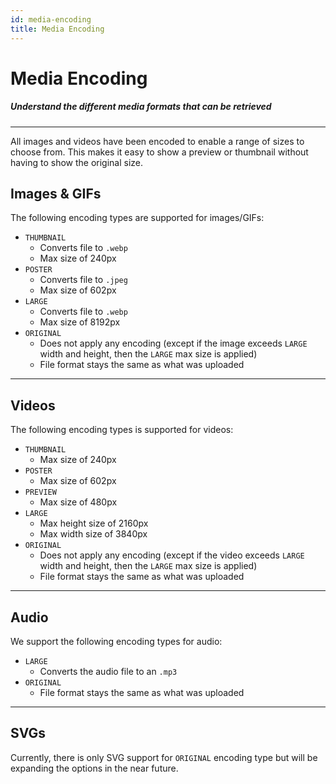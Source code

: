 ```yaml
---
id: media-encoding
title: Media Encoding
---
```


# Media Encoding

##### Understand the different media formats that can be retrieved

---
All images and videos have been encoded to enable a range of sizes to choose from.
This makes it easy to show a preview or thumbnail without having to show the original size.

## Images & GIFs

The following encoding types are supported for images/GIFs:
- `THUMBNAIL`
    - Converts file to `.webp`
    - Max size of 240px
- `POSTER`
    - Converts file to `.jpeg`
    - Max size of 602px
- `LARGE`
    - Converts file to `.webp`
    - Max size of 8192px
- `ORIGINAL`
    - Does not apply any encoding (except if the image exceeds `LARGE` width and height, then the `LARGE` max size is applied)
    - File format stays the same as what was uploaded
--- 

## **Videos**

The following encoding types is supported for videos:

- `THUMBNAIL`
    - Max size of 240px
- `POSTER`
    - Max size of 602px
- `PREVIEW`
    - Max size of 480px
- `LARGE`
    - Max height size of 2160px
    - Max width size of 3840px
- `ORIGINAL`
    - Does not apply any encoding (except if the video exceeds `LARGE` width and height, then the `LARGE` max size is applied)
    - File format stays the same as what was uploaded

--- 
## Audio

We support the following encoding types for audio:

- `LARGE`
    - Converts the audio file to an `.mp3`
- `ORIGINAL`
    - File format stays the same as what was uploaded
--- 

## SVGs

Currently, there is only SVG support for `ORIGINAL` encoding type but will be expanding the options in the near future.